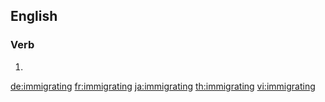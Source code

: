 ==English==

===Verb===
{{head|en|present participle}}

# {{present participle of|immigrate|lang=en}}

[[de:immigrating]]
[[fr:immigrating]]
[[ja:immigrating]]
[[th:immigrating]]
[[vi:immigrating]]